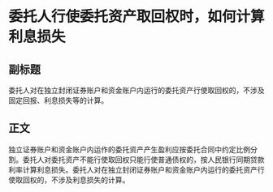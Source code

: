 # 委托人行使委托资产取回权时，如何计算利息损失
## 副标题
委托人对在独立封闭证券账户和资金账户内运行的委托资产行使取回权的，不涉及固定回报、利息损失等的计算。
## 正文
独立证券账户和资金账户内运作的委托资产产生盈利应按委托合同中约定比例分割。委托人对委托资产不能行使取回权只能行使普通债权的，按人民银行同期贷款利率计算利息损失。委托人对在独立封闭证券账户和资金账户内运行的委托资产行使取回权的，不涉及利息损失的计算。